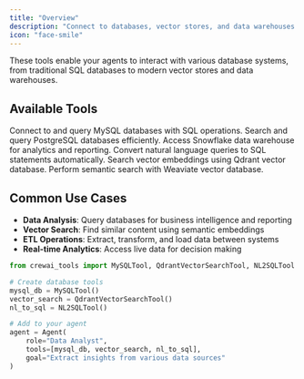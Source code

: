 ```yaml
---
title: "Overview"
description: "Connect to databases, vector stores, and data warehouses for comprehensive data access"
icon: "face-smile"
---
```


These tools enable your agents to interact with various database systems, from traditional SQL databases to modern vector stores and data warehouses.

## **Available Tools**

<CardGroup cols={2}>
  <Card title="MySQL Tool" icon="database" href="/tools/database-data/mysqltool">
    Connect to and query MySQL databases with SQL operations.
  </Card>

  <Card title="PostgreSQL Search" icon="elephant" href="/tools/database-data/pgsearchtool">
    Search and query PostgreSQL databases efficiently.
  </Card>

  <Card title="Snowflake Search" icon="snowflake" href="/tools/database-data/snowflakesearchtool">
    Access Snowflake data warehouse for analytics and reporting.
  </Card>

  <Card title="NL2SQL Tool" icon="language" href="/tools/database-data/nl2sqltool">
    Convert natural language queries to SQL statements automatically.
  </Card>

  <Card title="Qdrant Vector Search" icon="vector-square" href="/tools/database-data/qdrantvectorsearchtool">
    Search vector embeddings using Qdrant vector database.
  </Card>

  <Card title="Weaviate Vector Search" icon="network-wired" href="/tools/database-data/weaviatevectorsearchtool">
    Perform semantic search with Weaviate vector database.
  </Card>
</CardGroup>

## **Common Use Cases**

- **Data Analysis**: Query databases for business intelligence and reporting
- **Vector Search**: Find similar content using semantic embeddings
- **ETL Operations**: Extract, transform, and load data between systems
- **Real-time Analytics**: Access live data for decision making

```python
from crewai_tools import MySQLTool, QdrantVectorSearchTool, NL2SQLTool

# Create database tools
mysql_db = MySQLTool()
vector_search = QdrantVectorSearchTool()
nl_to_sql = NL2SQLTool()

# Add to your agent
agent = Agent(
    role="Data Analyst",
    tools=[mysql_db, vector_search, nl_to_sql],
    goal="Extract insights from various data sources"
) 